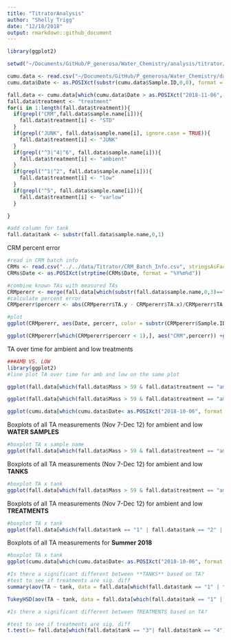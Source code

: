 ```yaml
---
title: "TitratorAnalysis"
author: "Shelly Trigg"
date: "12/18/2018"
output: rmarkdown::github_document
---
```



```r
library(ggplot2)

setwd("~/Documents/GitHub/P_generosa/Water_Chemistry/analysis/titrator/")

cumu.data <- read.csv("~/Documents/GitHub/P_generosa/Water_Chemistry/data/Titrator/Cumu_TA_Output.csv")
cumu.data$Date <- as.POSIXct(substr(cumu.data$Sample.ID,0,8), format = "%Y%m%d")

fall.data <- cumu.data[which(cumu.data$Date > as.POSIXct("2018-11-06", format = "%Y-%m-%d" )),]
fall.data$treatment <- "treatment"
for(i in 1:length(fall.data$treatment)){
  if(grepl("CRM",fall.data$sample.name[i])){
    fall.data$treatment[i] <- "STD"
  }
  if(grepl("JUNK", fall.data$sample.name[i], ignore.case = TRUE)){
    fall.data$treatment[i] <- "JUNK"
  }
  if(grepl("^3|^4|^6", fall.data$sample.name[i])){
    fall.data$treatment[i] <- "ambient"
  }
  if(grepl("^1|^2", fall.data$sample.name[i])){
    fall.data$treatment[i] <- "low"
  }
  if(grepl("^5", fall.data$sample.name[i])){
    fall.data$treatment[i] <- "varlow"
  }

}                              

#add column for tank
fall.data$tank <- substr(fall.data$sample.name,0,1)
```

CRM percent error
```r
#read in CRM batch info
CRMs <- read.csv("../../data/Titrator/CRM_Batch_Info.csv", stringsAsFactors = FALSE)
CRMs$Date <- as.POSIXct(strptime(CRMs$Date, format = "%Y%m%d"))

#combine known TAs with measured TAs
CRMpererr <- merge(fall.data[which(substr(fall.data$sample.name,0,3)=="CRM"),c("Date","Sample.ID","TA")], CRMs, by = "Date")
#calculate percent error
CRMpererr$percerr <- abs(CRMpererr$TA.y - CRMpererr$TA.x)/CRMpererr$TA.y * 100

#plot
ggplot(CRMpererr, aes(Date, percerr, color = substr(CRMpererr$Sample.ID,10,13))) + geom_point() + theme_bw() + ylab("percent error") + scale_x_datetime(breaks = CRMpererr$Date) + theme(axis.text.x=element_text(angle= 90, hjust = 0))

ggplot(CRMpererr[which(CRMpererr$percerr < 1),], aes("CRM",percerr)) +geom_boxplot() + ylab("percent error")
```

TA over time for ambient and low treatments
```r
###AMB VS. LOW
library(ggplot2)
#line plot TA over time for amb and low on the same plot

ggplot(fall.data[which(fall.data$Mass > 59 & fall.data$treatment == "ambient"| fall.data$treatment == "low" | fall.data$treatment =="varlow"),], aes(Date, TA)) + geom_line(aes(color = tank)) + scale_x_datetime(breaks = fall.data$Date) + theme(axis.text.x=element_text(angle = 90, hjust = 0)) + geom_point(aes(color = tank)) + ggtitle("TA over time colored by tank")

ggplot(fall.data[which(fall.data$Mass > 59 & fall.data$treatment == "ambient"| fall.data$treatment == "low" | fall.data$treatment =="varlow"),], aes(Date, TA)) + geom_line(aes(color = treatment)) + scale_x_datetime(breaks = fall.data$Date) + theme(axis.text.x=element_text(angle = 90, hjust = 0)) + geom_point(aes(color = treatment)) + ggtitle("TA over time colored by treatment")

ggplot(cumu.data[which(cumu.data$Date< as.POSIXct("2018-10-06", format = "%Y-%m-%d" ) & substr(cumu.data$sample.name,0,1) != "J" & substr(cumu.data$sample.name,0,3) != "CRM"),], aes(Date, TA)) + geom_line(aes(color = sample.name)) + scale_x_datetime(breaks = cumu.data$Date) + theme(axis.text.x=element_text(angle = 90, hjust = 0)) + geom_point(aes(color = sample.name)) + ggtitle("Sam's data from summer 2018")
```

Boxplots of all TA measurements (Nov 7-Dec 12) for ambient and low **WATER SAMPLES**
```r
#boxplot TA x sample name
ggplot(fall.data[which(fall.data$Mass > 59 & fall.data$treatment == "ambient"| fall.data$treatment == "low" | fall.data$treatment == "varlow"),], aes(sample.name, TA)) + geom_boxplot(aes(fill =sample.name))
```

Boxplots of all TA measurements (Nov 7-Dec 12) for ambient and low **TANKS**
```r
#boxplot TA x tank
ggplot(fall.data[which(fall.data$Mass > 59 & fall.data$treatment == "ambient"| fall.data$treatment == "low" | fall.data$treatment == "varlow"),], aes(tank, TA)) + geom_boxplot(aes(fill =tank))
```

Boxplots of all TA measurements (Nov 7-Dec 12) for ambient and low **TREATMENTS**
```r
#boxplot TA x tank
ggplot(fall.data[which(fall.data$tank == "1" | fall.data$tank == "2" | fall.data$tank == "3"| fall.data$tank == "4"),], aes(treatment, TA)) + geom_boxplot(aes(fill = treatment))
```

Boxplots of all TA measurements for **Summer 2018**
```r
#boxplot TA x tank
ggplot(cumu.data[which(cumu.data$Date< as.POSIXct("2018-10-06", format = "%Y-%m-%d" ) & substr(cumu.data$sample.name,0,1) != "J" & substr(cumu.data$sample.name,0,3) != "CRM"),], aes(sample.name, TA)) + geom_boxplot(aes(fill =sample.name)) + theme(axis.text.x=element_text(angle = 90, hjust = 0))
```

```r
#Is there a significant different between **TANKS** based on TA?
#test to see if treatments are sig. diff
summary(aov(TA ~ tank, data = fall.data[which(fall.data$tank == "1" | fall.data$tank == "2" | fall.data$tank == "3"| fall.data$tank == "4"),]))

TukeyHSD(aov(TA ~ tank, data = fall.data[which(fall.data$tank == "1" | fall.data$tank == "2" | fall.data$tank == "3"| fall.data$tank == "4"),]))
```

```r
#Is there a significant different between TREATMENTS based on TA?

#test to see if treatments are sig. diff
t.test(x= fall.data[which(fall.data$tank == "3"| fall.data$tank == "4"),"TA"], y =  fall.data[which(fall.data$tank == "1" | fall.data$tank == "2"),"TA"])
```



